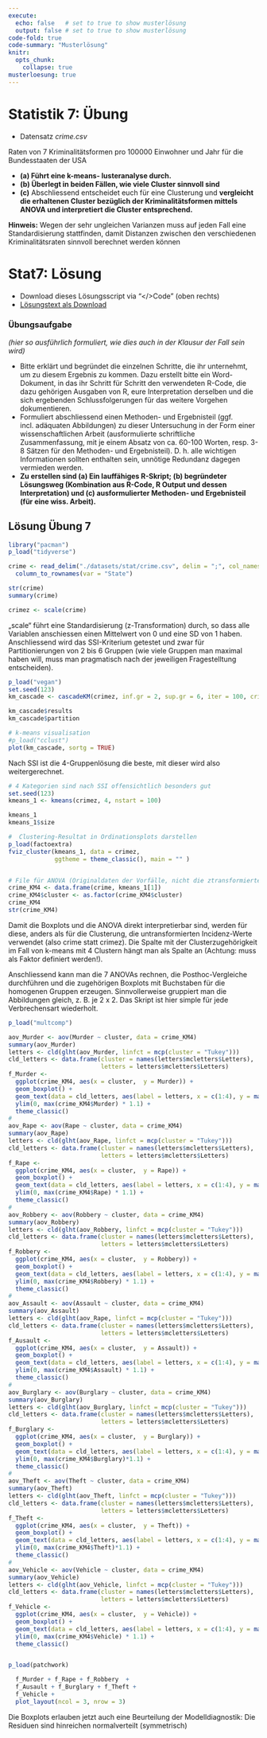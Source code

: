 ```yaml
---
execute: 
  echo: false   # set to true to show musterlösung
  output: false # set to true to show musterlösung
code-fold: true
code-summary: "Musterlösung"
knitr:
  opts_chunk: 
    collapse: true
musterloesung: true
---
```


# Statistik 7: Übung
  

- Datensatz *crime.csv*

Raten von 7 Kriminalitätsformen pro 100000 Einwohner und Jahr für die Bundesstaaten der USA

- **(a) Führt eine k-means- lusteranalyse durch.**
- **(b) Überlegt in beiden Fällen, wie viele Cluster sinnvoll sind** 
- **(c)** Abschliessend entscheidet euch für eine Clusterung und **vergleicht die erhaltenen Cluster bezüglich der Kriminalitätsformen mittels ANOVA und interpretiert die Cluster entsprechend.**

**Hinweis:**
Wegen der sehr ungleichen Varianzen muss auf jeden Fall eine Standardisierung stattfinden, damit Distanzen zwischen den verschiedenen Kriminalitätsraten sinnvoll berechnet werden können




# Stat7: Lösung

- Download dieses Lösungsscript via "\</\>Code" (oben rechts)
- [Lösungstext als Download](Statistik_Loesungstext_8.pdf)

### Übungsaufgabe 

*(hier so ausführlich formuliert, wie dies auch in der Klausur der Fall sein wird)*

- Bitte erklärt und begründet die einzelnen Schritte, die ihr unternehmt, um zu diesem Ergebnis zu kommen. Dazu erstellt bitte ein Word-Dokument, in das ihr Schritt für Schritt den verwendeten R-Code, die dazu gehörigen Ausgaben von R, eure Interpretation derselben und die sich ergebenden Schlussfolgerungen für das weitere Vorgehen dokumentieren.
- Formuliert abschliessend einen Methoden- und Ergebnisteil (ggf. incl. adäquaten Abbildungen) zu dieser Untersuchung in der Form einer wissenschaftlichen Arbeit (ausformulierte schriftliche Zusammenfassung, mit je einem Absatz von ca. 60-100 Worten, resp. 3-8 Sätzen für den Methoden- und Ergebnisteil). D. h. alle wichtigen Informationen sollten enthalten sein, unnötige Redundanz dagegen vermieden werden.
- **Zu erstellen sind (a) Ein lauffähiges R-Skript; (b) begründeter Lösungsweg (Kombination aus R-Code, R Output und dessen Interpretation) und (c) ausformulierter Methoden- und Ergebnisteil (für eine wiss. Arbeit).**


:::{.callout-note .content-hidden unless-meta="muesterloesung"}

## Lösung Übung 7


```r
library("pacman")
p_load("tidyverse")

crime <- read_delim("./datasets/stat/crime.csv", delim = ";", col_names = TRUE) |>
  column_to_rownames(var = "State")
```

```r
str(crime)
summary(crime)
```

```r
crimez <- scale(crime)
```

„scale“ führt eine Standardisierung (z-Transformation) durch, so dass alle Variablen anschiessen einen Mittelwert von 0 und eine SD von 1 haben. Anschliessend wird das SSI-Kriterium getestet und zwar für Partitionierungen von 2 bis 6 Gruppen (wie viele Gruppen man maximal haben will, muss man pragmatisch nach der jeweiligen Fragestelltung entscheiden).

```r
p_load("vegan")
set.seed(123)
km_cascade <- cascadeKM(crimez, inf.gr = 2, sup.gr = 6, iter = 100, criterion = "ssi")

km_cascade$results
km_cascade$partition

# k-means visualisation
#p_load("cclust")
plot(km_cascade, sortg = TRUE)
```

Nach SSI ist die 4-Gruppenlösung die beste, mit dieser wird also weitergerechnet.

```r
# 4 Kategorien sind nach SSI offensichtlich besonders gut
set.seed(123)
kmeans_1 <- kmeans(crimez, 4, nstart = 100)

kmeans_1
kmeans_1$size

#  Clustering-Resultat in Ordinationsplots darstellen
p_load(factoextra)
fviz_cluster(kmeans_1, data = crimez, 
             ggtheme = theme_classic(), main = "" )


# File für ANOVA (Originaldaten der Vorfälle, nicht die ztransformierten)
crime_KM4 <- data.frame(crime, kmeans_1[1])
crime_KM4$cluster <- as.factor(crime_KM4$cluster)
crime_KM4
str(crime_KM4)
```


Damit die Boxplots und die ANOVA direkt interpretierbar sind, werden für diese, anders als für die Clusterung, die untransformierten Incidenz-Werte verwendet (also crime statt crimez). Die Spalte mit der Clusterzugehörigkeit im Fall von k-means mit 4 Clustern hängt man als Spalte an (Achtung: muss als Faktor definiert werden!).

Anschliessend kann man die 7 ANOVAs rechnen, die Posthoc-Vergleiche durchführen und die zugehörigen Boxplots mit Buchstaben für die homogenen Gruppen erzeugen. Sinnvollerweise gruppiert man die Abbildungen gleich, z. B. je 2 x 2. Das Skript ist hier simple für jede Verbrechensart wiederholt. 

```r
p_load("multcomp")

aov_Murder <- aov(Murder ~ cluster, data = crime_KM4)
summary(aov_Murder)
letters <- cld(glht(aov_Murder, linfct = mcp(cluster = "Tukey")))
cld_letters <- data.frame(cluster = names(letters$mcletters$Letters), 
                          letters = letters$mcletters$Letters)
f_Murder <-
  ggplot(crime_KM4, aes(x = cluster,  y = Murder)) + 
  geom_boxplot() +
  geom_text(data = cld_letters, aes(label = letters, x = c(1:4), y = max(crime_KM4$Murder) * 1.1))+
  ylim(0, max(crime_KM4$Murder) * 1.1) +
  theme_classic()
#
aov_Rape <- aov(Rape ~ cluster, data = crime_KM4)
summary(aov_Rape)
letters <- cld(glht(aov_Rape, linfct = mcp(cluster = "Tukey")))
cld_letters <- data.frame(cluster = names(letters$mcletters$Letters), 
                          letters = letters$mcletters$Letters)
f_Rape <-
  ggplot(crime_KM4, aes(x = cluster,  y = Rape)) + 
  geom_boxplot() +
  geom_text(data = cld_letters, aes(label = letters, x = c(1:4), y = max(crime_KM4$Rape)* 1.1)) +
  ylim(0, max(crime_KM4$Rape) * 1.1) +
  theme_classic()
#
aov_Robbery <- aov(Robbery ~ cluster, data = crime_KM4)
summary(aov_Robbery)
letters <- cld(glht(aov_Robbery, linfct = mcp(cluster = "Tukey")))
cld_letters <- data.frame(cluster = names(letters$mcletters$Letters), 
                          letters = letters$mcletters$Letters)
f_Robbery <-
  ggplot(crime_KM4, aes(x = cluster,  y = Robbery)) + 
  geom_boxplot() +
  geom_text(data = cld_letters, aes(label = letters, x = c(1:4), y = max(crime_KM4$Robbery) * 1.1))+
  ylim(0, max(crime_KM4$Robbery) * 1.1) +
  theme_classic()
#
aov_Assault <- aov(Assault ~ cluster, data = crime_KM4)
summary(aov_Assault)
letters <- cld(glht(aov_Rape, linfct = mcp(cluster = "Tukey")))
cld_letters <- data.frame(cluster = names(letters$mcletters$Letters), 
                          letters = letters$mcletters$Letters)
f_Ausault <-
  ggplot(crime_KM4, aes(x = cluster,  y = Assault)) + 
  geom_boxplot() +
  geom_text(data = cld_letters, aes(label = letters, x = c(1:4), y = max(crime_KM4$Assault) * 1.1))+
  ylim(0, max(crime_KM4$Assault) * 1.1) +
  theme_classic()
#
aov_Burglary <- aov(Burglary ~ cluster, data = crime_KM4)
summary(aov_Burglary)
letters <- cld(glht(aov_Burglary, linfct = mcp(cluster = "Tukey")))
cld_letters <- data.frame(cluster = names(letters$mcletters$Letters), 
                          letters = letters$mcletters$Letters)
f_Burglary <-
  ggplot(crime_KM4, aes(x = cluster,  y = Burglary)) + 
  geom_boxplot() +
  geom_text(data = cld_letters, aes(label = letters, x = c(1:4), y = max(crime_KM4$Burglary)* 1.1))+
  ylim(0, max(crime_KM4$Burglary)*1.1) +
  theme_classic()
#
aov_Theft <- aov(Theft ~ cluster, data = crime_KM4)
summary(aov_Theft)
letters <- cld(glht(aov_Theft, linfct = mcp(cluster = "Tukey")))
cld_letters <- data.frame(cluster = names(letters$mcletters$Letters), 
                          letters = letters$mcletters$Letters)
f_Theft <-
  ggplot(crime_KM4, aes(x = cluster,  y = Theft)) + 
  geom_boxplot() +
  geom_text(data = cld_letters, aes(label = letters, x = c(1:4), y = max(crime_KM4$Theft)* 1.1))+
  ylim(0, max(crime_KM4$Theft)*1.1) +
  theme_classic()
#
aov_Vehicle <- aov(Vehicle ~ cluster, data = crime_KM4)
summary(aov_Vehicle)
letters <- cld(glht(aov_Vehicle, linfct = mcp(cluster = "Tukey")))
cld_letters <- data.frame(cluster = names(letters$mcletters$Letters), 
                          letters = letters$mcletters$Letters)
f_Vehicle <-
  ggplot(crime_KM4, aes(x = cluster,  y = Vehicle)) + 
  geom_boxplot() +
  geom_text(data = cld_letters, aes(label = letters, x = c(1:4), y = max(crime_KM4$Vehicle) * 1.1))+
  ylim(0, max(crime_KM4$Vehicle) * 1.1) +
  theme_classic()


p_load(patchwork)

  f_Murder + f_Rape + f_Robbery  + 
  f_Ausault + f_Burglary + f_Theft +
  f_Vehicle +
  plot_layout(ncol = 3, nrow = 3)
```

Die Boxplots erlauben jetzt auch eine Beurteilung der Modelldiagnostik: 
Die Residuen sind hinreichen normalverteilt (symmetrisch) 

:::